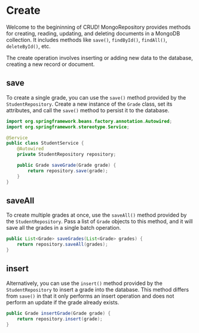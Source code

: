 # Create

Welcome to the begininning of CRUD! MongoRepository provides methods for creating, 
reading, updating, and deleting documents in a MongoDB collection. It includes methods 
like `save()`, `findById()`, `findAll()`, `deleteById()`, etc.  

The create operation involves inserting or adding new data to the database, creating a new record or document.
## save
To create a single grade, you can use the `save()` method provided by the `StudentRepository`. 
Create a new instance of the `Grade` class, set its attributes, and call the `save()` method to persist it to the database.

```java
import org.springframework.beans.factory.annotation.Autowired;
import org.springframework.stereotype.Service;

@Service
public class StudentService {
    @Autowired
    private StudentRepository repository;

    public Grade saveGrade(Grade grade) {
        return repository.save(grade);
    }
}
```
## saveAll
To create multiple grades at once, use the `saveAll()` method provided by the `StudentRepository`. Pass a list of `Grade` objects 
to this method, and it will save all the grades in a single batch operation.

```java
public List<Grade> saveGrades(List<Grade> grades) {
    return repository.saveAll(grades);
}
```

## insert
Alternatively, you can use the `insert()` method provided by the `StudentRepository` to insert a grade into the database. 
This method differs from `save()` in that it only performs an insert operation and does not perform an update if 
the grade already exists.

```java
public Grade insertGrade(Grade grade) {
    return repository.insert(grade);
}
```

